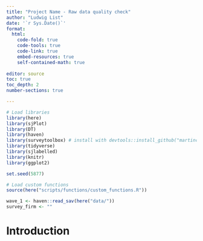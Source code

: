 ```yaml
---
title: "Project Name - Raw data quality check"
author: "Ludwig List"
date: '`r Sys.Date()`'
format: 
  html:
    code-fold: true
    code-tools: true
    code-link: true
    embed-resources: true
    self-contained-math: true
    
editor: source
toc: true
toc_depth: 2
number-sections: true

---
```


```r
# Load libraries
library(here)
library(sjPlot)
library(DT)
library(haven)
library(surveytoolbox) # install with devtools::install_github("martinctc/surveytoolbox")
library(tidyverse)
library(sjlabelled)
library(knitr)
library(ggplot2)

set.seed(5877)
```

```r
# Load custom functions
source(here("scripts/functions/custom_functions.R"))
```

```r
wave_1 <- haven::read_sav(here("data/"))
survey_firm <- ""

```

# Introduction {#sec-intro}

